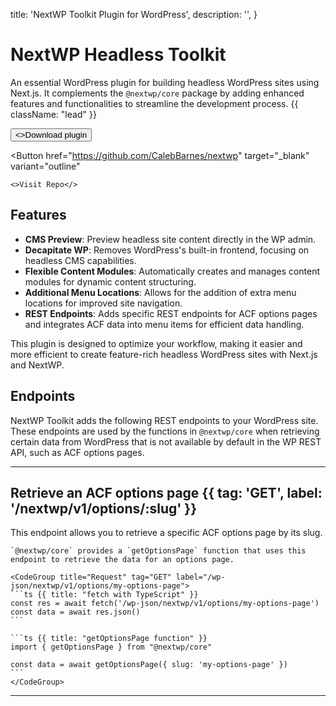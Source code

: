   title: 'NextWP Toolkit Plugin for WordPress',
  description: '',
}

# NextWP Headless Toolkit

An essential WordPress plugin for building headless WordPress sites using Next.js.
It complements the `@nextwp/core` package by adding enhanced features and functionalities to streamline the development process. {{ className: "lead" }}

<div className="not-prose mb-16 mt-6 flex gap-3">
  <Button href="/api/download/nextwp-toolkit" target="_blank" arrow="down">
    <>Download plugin</>
  </Button>

  <Button
    href="https://github.com/CalebBarnes/nextwp"
    target="_blank"
    variant="outline"
  >
    <>Visit Repo</>
  </Button>
</div>

## Features

- **CMS Preview**: Preview headless site content directly in the WP admin.
- **Decapitate WP**: Removes WordPress's built-in frontend, focusing on headless CMS capabilities.
- **Flexible Content Modules**: Automatically creates and manages content modules for dynamic content structuring.
- **Additional Menu Locations**: Allows for the addition of extra menu locations for improved site navigation.
- **REST Endpoints**: Adds specific REST endpoints for ACF options pages and integrates ACF data into menu items for efficient data handling.

This plugin is designed to optimize your workflow, making it easier and more efficient to create feature-rich headless WordPress sites with Next.js and NextWP.

## Endpoints

NextWP Toolkit adds the following REST endpoints to your WordPress site.
These endpoints are used by the functions in `@nextwp/core` when retrieving certain data from WordPress that is not available by default in the WP REST API, such as ACF options pages.

---

## Retrieve an ACF options page {{ tag: 'GET', label: '/nextwp/v1/options/:slug' }}

<Row>
  <Col>
    This endpoint allows you to retrieve a specific ACF options page by its slug.

    `@nextwp/core` provides a `getOptionsPage` function that uses this endpoint to retrieve the data for an options page.

  </Col>
  <Col sticky>

    <CodeGroup title="Request" tag="GET" label="/wp-json/nextwp/v1/options/my-options-page">
    ```ts {{ title: "fetch with TypeScript" }}
    const res = await fetch('/wp-json/nextwp/v1/options/my-options-page')
    const data = await res.json()
    ```

    ```ts {{ title: "getOptionsPage function" }}
    import { getOptionsPage } from "@nextwp/core"

    const data = await getOptionsPage({ slug: 'my-options-page' })
    ```
    </CodeGroup>

  </Col>
</Row>

---
